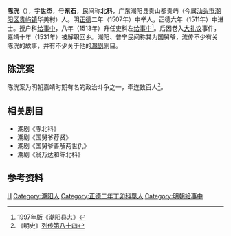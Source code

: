 {{Otheruses|other=名为陈世杰的其他人物|陈世杰}}

'''陈洸'''（{{bd|1478年||1534年|catIdx=L林}}），字'''世杰'''，号'''东石'''，民间称'''北科'''，广东潮阳县贵山都贵屿（今属[[汕头市|汕头市]][[潮阳区|潮阳区]][[贵屿镇|贵屿镇]]华美村）人。明[[正德_(明武宗)|正德]]二年（1507年）中举人，正德六年（1511年）中进士。授户科[[给事中|给事中]]，八年（1513年）升任吏科左[[给事中|给事中]]<ref group="参">1997年版《潮阳县志》</ref>。后因卷入[[大礼议|大礼议]]事件，嘉靖十年（1531年）被解职回乡。潮阳、普宁民间称其为国舅爷，流传不少有关陈洸的故事，并有不少关于他的[[潮剧|潮剧]]剧目。

==陈洸案==
陈洸案为明朝嘉靖时期有名的政治斗争之一，牵连数百人<ref group="参">《明史》[[s:明史/卷84|列传第八十四]]</ref>。

==相关剧目==
*潮剧《陈北科》
*潮剧《国舅爷荐贤》
*潮剧《国舅爷善解两世仇》
*潮剧《翁万达和陈北科》

==参考资料==
{{reflist|group=参}}

{{正德六年辛未科殿試金榜}}

{{Authority control}}

{{DEFAULTSORT:Chen陳}}
[[Category:陳姓|H]]
[[Category:潮阳人|Category:潮阳人]]
[[Category:正德二年丁卯科舉人|Category:正德二年丁卯科舉人]]
[[Category:明朝給事中|Category:明朝給事中]]